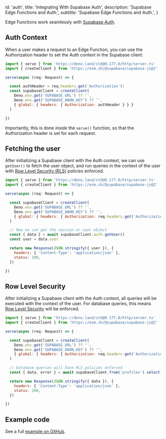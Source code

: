 
  id: 'auth',
  title: 'Integrating With Supabase Auth',
  description: 'Supabase Edge Functions and Auth.',
  subtitle: 'Supabase Edge Functions and Auth.',
}

Edge Functions work seamlessly with [Supabase Auth](/docs/guides/auth).

## Auth Context

When a user makes a request to an Edge Function, you can use the Authorization header to set the Auth context in the Supabase client:

```js mark=10
import { serve } from 'https://deno.land/std@0.177.0/http/server.ts'
import { createClient } from 'https://esm.sh/@supabase/supabase-js@2'

serve(async (req: Request) => {

  const authHeader = req.headers.get('Authorization')!
  const supabaseClient = createClient(
    Deno.env.get('SUPABASE_URL') ?? '',
    Deno.env.get('SUPABASE_ANON_KEY') ?? '',
    { global: { headers: { Authorization: authHeader } } }
  )

})
```

Importantly, this is done _inside_ the `serve()` function, so that the Authorization header is set for each request.

## Fetching the user

After initializing a Supabase client with the Auth context, we can use `getUser()` to fetch the user object, and run queries in the context of the user with [Row Level Security (RLS)](/docs/guides/auth/row-level-security) policies enforced.

```js mark=13:14
import { serve } from 'https://deno.land/std@0.177.0/http/server.ts'
import { createClient } from 'https://esm.sh/@supabase/supabase-js@2'

serve(async (req: Request) => {

  const supabaseClient = createClient(
    Deno.env.get('SUPABASE_URL') ?? '',
    Deno.env.get('SUPABASE_ANON_KEY') ?? '',
    { global: { headers: { Authorization: req.headers.get('Authorization')! } } }
  )

  // Now we can get the session or user object
  const { data } = await supabaseClient.auth.getUser()
  const user = data.user

  return new Response(JSON.stringify({ user }), {
    headers: { 'Content-Type': 'application/json' },
    status: 200,
  })

})
```

## Row Level Security

After initializing a Supabase client with the Auth context, all queries will be executed with the context of the user. For database queries, this means [Row Level Security](/docs/guides/auth/row-level-security) will be enforced.

```js mark=13
import { serve } from 'https://deno.land/std@0.177.0/http/server.ts'
import { createClient } from 'https://esm.sh/@supabase/supabase-js@2'

serve(async (req: Request) => {

  const supabaseClient = createClient(
    Deno.env.get('SUPABASE_URL') ?? '',
    Deno.env.get('SUPABASE_ANON_KEY') ?? '',
    { global: { headers: { Authorization: req.headers.get('Authorization')! } } }
  )

  // Database queries will have RLS policies enforced
  const { data, error } = await supabaseClient.from('profiles').select('*')

  return new Response(JSON.stringify({ data }), {
    headers: { 'Content-Type': 'application/json' },
    status: 200,
  })

})
```

## Example code

See a full [example on GitHub](https://github.com/supabase/supabase/blob/master/examples/edge-functions/supabase/functions/select-from-table-with-auth-rls/index.ts).


